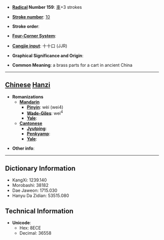 * '''[[Wiktionary:Chinese radical index| Radical]] Number 159''': [[Wiktionary:Chinese radical index 車|車]]+3 strokes

* '''[[Wiktionary:Chinese total strokes index|Stroke number]]''': [[Wiktionary:Chinese total strokes index 10|10]]

* '''Stroke order''': 

* '''[[Wiktionary:Chinese four corner index|Four-Corner System]]''': 

* '''[[Wiktionary:Chinese Cangjie index|Cangjie input]]''': 十十口 (JJR)

* '''Graphical Significance and Origin''': 

* '''Common Meaning''': a brass parts for a cart in ancient China

----

== [[Chinese]] [[Hanzi]] ==

* '''Romanizations'''
** '''[[Mandarin]]'''
*** '''[[Pinyin]]''': wèi (wei4)
*** '''[[Wade-Giles]]''': wei<sup>4</sup>
*** '''[[Yale]]''': 
** '''[[Cantonese]]'''
*** '''[[Jyutping]]''':
*** '''[[Penkyamp]]''': 
*** '''[[Yale]]''': 

* '''Other info''': 

----

== Dictionary Information ==

* KangXi: 1239.140
* Morobashi: 38182
* Dae Jaweon: 1715.030
* Hanyu Da Zidian: 53515.080

== Technical Information ==

* '''Unicode''':
** Hex: 8ECE
** Decimal: 36558